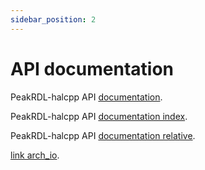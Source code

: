 ```yaml
---
sidebar_position: 2
---
```


# API documentation

PeakRDL-halcpp API [documentation](pathname:///api_html/index.html).

PeakRDL-halcpp API [documentation index](pathname:///api_html/index.html).

PeakRDL-halcpp API [documentation relative](/api_html/index.html).

[link arch_io](/docs/hierarchy/nodes/arch_io#overriding-archionode).
